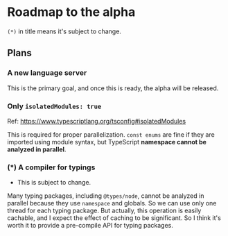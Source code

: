 # Roadmap to the alpha

`(*)` in title means it's subject to change.



## Plans

### A new language server    

This is the primary goal, and once this is ready, the alpha will be released.


### Only `isolatedModules: true`

Ref: https://www.typescriptlang.org/tsconfig#isolatedModules

This is required for proper parallelization. `const enums` are fine if they are imported using module syntax, but TypeScript **namespace cannot be analyzed in parallel**.

### (*) A compiler for typings

 - This is subject to change.

Many typing packages, including `@types/node`, cannot be analyzed in parallel because they use `namespace` and globals.
So we can use only one thread for each typing package.
But actually, this operation is easily cachable, and I expect the effect of caching to be significant.
So I think it's worth it to provide a pre-compile API for typing packages.